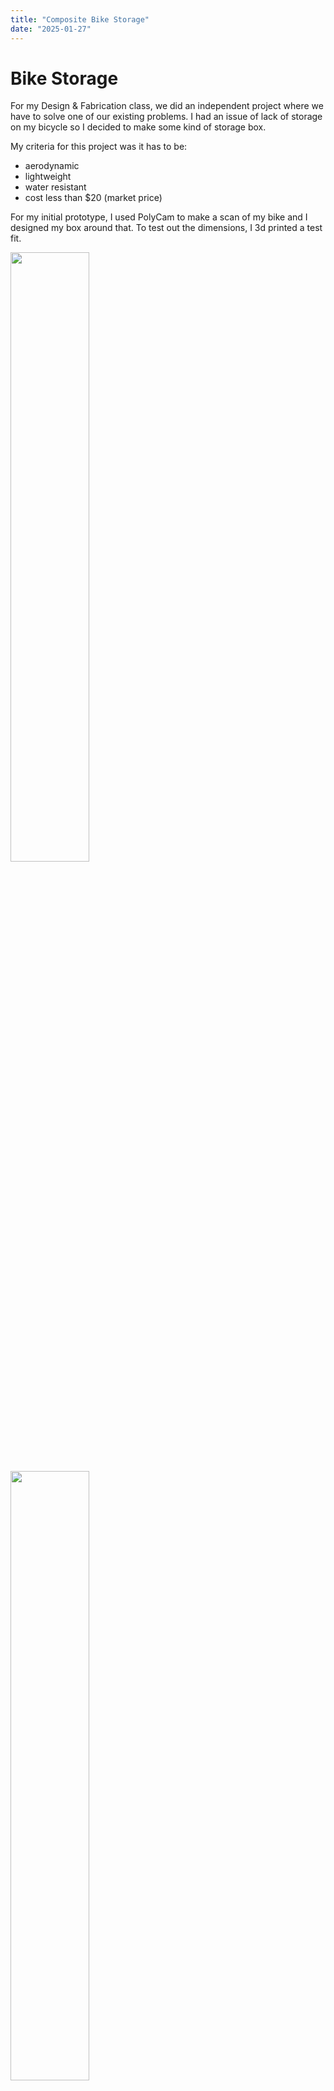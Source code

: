 ```yaml
---
title: "Composite Bike Storage"
date: "2025-01-27"
---
```


# Bike Storage

For my Design & Fabrication class, we did an independent project where we have to solve one of our existing problems. I had an issue of lack of storage on my bicycle so I decided to make some kind of storage box. 

My criteria for this project was it has to be: 

- aerodynamic 
- lightweight
- water resistant
- cost less than $20 (market price)

For my initial prototype, I used PolyCam to make a scan of my bike and I designed my box around that. To test out the dimensions, I 3d printed a test fit. 

<img src="/src/images/composite-storage/3d-scan.png" width="50%"/> 
<img src="/src/images/composite-storage/insidebox.jpg" width="50%"/> 

In order to make the box very light, I wanted to use composites as they have very high strength to weight ratio. My inspiration for this was race cars as many use carbon fiber although the twill alone costs more than my budget so this would not meet my criteria. I ended up choosing fiberglass which is weaker than carbon fiber but significantly cheaper. 

<img src="/src/images/composite-storage/render.png" width="50%"/> 

I chose to do a wet-layup onto a split 3d printed mould using a guide by [EasyComposites](https://www.easycomposites.co.uk/learning/carbon-fibre-part-from-3d-printed-mould) as it is relatively inexpensive to the other options and does not require an autoclave.

Since mould was 3d printed, it has layer lines which would leave imperfections onto the final product. So I filled the gaps using filler pull and wet sanded it until smooth. The mould was sprayed with mould release then 3 layers of fiberglass were placed onto each side of the mould, with one half having overhangs which will overlap the other half when closed. We need to apply constant pressure onto the fiberglass so it cures with minimal thickness. A layer of peel ply is placed on the inside of the mould then a layer of breather which allows air to travel across the mould. Then a vacuum bag (I used a clothing vacuum bag) is used with a vacuum pump.

![Split mould](/composite-storage/split.jpg)
<img src="/composite-storage/inside.jpg" width="50%"/> 
<img src="/src/images/composite-storage/breather.jpg" width="50%"/> 
<img src="/src/images/composite-storage/suction.jpg" width="50%"/> 

An issue I encountered was the clothing vacuum bag was too small so I had to join two bags together using VHB tape. As expected this bag did not hold the best seal and idealy I would find a bigger bag but I was on a time crunch so I had to deal with it. The pump couldn't run for 24 hours as it would overheat so every couple hours I ran it for a bit.

When opening the mould, the epoxy held the mould together very well so it was very hard to open. I ended up opening it forcefully. The result didn't look great and had a lot of imperfection, mainly being discoloration and lack of resin. To the holes caused by lack of resign, I painted on an extra layer resin to make sure it was water proof. Then I spray painted the box white to hide the discoloration. 

<img src="/src/images/composite-storage/open.jpg" width="50%"/> 
<img src="/src/images/composite-storage/mounted.jpg" width="50%"/> 

Reflection

In the end I think the box looks worse than I wanted but it met all my requirements of being usable and I will use this for my cycling trips. If I did this again focusing on aesthetics, I would 3d print it in Nylon PA12 using a SLS printer as that would leave a better surface finish, or I would use prepreg composites however this would be more expensive. In the end, this project helped me learn a lot about how composites are made and the different manufacturing methods.

{/* https://sites.google.com/ssis.edu.vn/alex-nguyen/combined-design */}